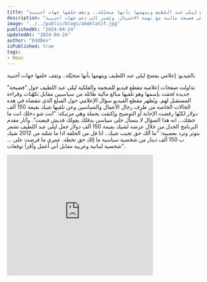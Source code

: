 ```yaml
---
title: "بالفيديو : إعلامي يفضح ليلى عبد اللطيف ويتهمها بأنها متحيّلة.. وتقف خلفها جهات أجنبية"
description: "بالفيديو: إعلامي يكشف تورط ليلى عبد اللطيف في فضيحة مالية مع تهمة الاحتيال، ويُشير إلى دعم جهات أجنبية."
image: "../../public/blogs/abdelatif.jpg"
publishedAt: "2024-04-24"
updatedAt: "2024-04-24"
author: "EddDev"
isPublished: true
tags:
- News
---
```



بالفيديو: إعلامي يفضح ليلى عبد اللطيف ويتهمها بأنها متحيّلة.. وتقف خلفها جهات أجنبية

تداولت صفحات إعلامية مقطع فيديو للمنجمة والفلكية ليلى عبد اللطيف حول “فضيحة” جديدة لحقت بإسمها وهو تلقيها مبالغ مالية طائلة من سياسيين مقابل تكهّنات وقراءة المستقبل لهم. ويُظهر مقطع الفيديو سؤال الإعلامي حول المبلغ الذي تتقضاه في هذه الحالات الخاصة من طرف رجال الأعمال والسياسين وعن تلقيها شيك بقيمة 150 ألف دولار لكنّها رفضت الإجابة أو التوضيح وإكتفت بجملة وهي مرتبكة: "انت شو دخلك انت ما خصّك… انه هذا السؤال لا ينسأل خلي سياسي يدقلك يقولك قديش قبضت". وأثار مقدم البرنامج الجدل من خلال عرضه لشيك بقيمة 150 ألف دولار جعل ليلى عبد اللطيف تشعر بتوتر وترد بعصبية: "ما آلك حق تجيب شيك.. انا فل من الحلقة اذا ما شلته من 2012 شيك ب 150 ألف دينار من شخصية سياسية ما إلك حق تحطه. عمري ما فرضت على … شخصية لبنانية وعربية مقابل أني أعمل وأقرأ توقعات".

<iframe width="380" height="315" src="https://www.youtube.com/embed/Kd52yK2kBRw" frameborder="0" allowfullscreen></iframe>
